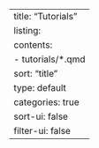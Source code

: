 ---
title: "Tutorials"
listing:
    contents: 
        - tutorials/*.qmd
    sort: "title"
    type: default
    categories: true
    sort-ui: false
    filter-ui: false
---